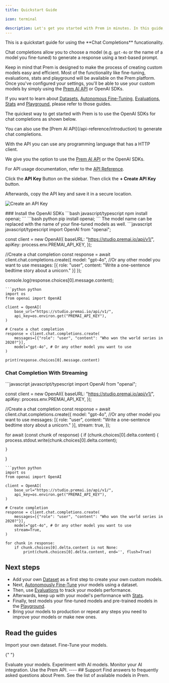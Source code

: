 ```yaml
---
title: Quickstart Guide

icon: terminal

description: Let's get you started with Prem in minutes. In this guide, we'll show you how to use the **Chat Completions** funcationality. 
---
```

<Note>
This is a quickstart guide for using the **Chat Completions** funcationality. 

Chat completions allow you to choose a model (e.g. `gpt-4o` or the name of a model you fine-tuned) to generate a response using a text-based prompt.

Keep in mind that Prem is designed to make the process of creating custom models easy and efficient. Most of the functionality like fine-tuning, evaluations, stats and playground will be available on the Prem platform. Once you've configured your settings, you'll be able to use your custom models by simply using the [Prem AI API](/api-reference/introduction) or OpenAI SDKs.

If you want to learn about [Datasets](/datasets/overview), [Autonomous Fine-Tuning](/finetuning/overview), [Evaluations](/evaluations/overview), [Stats](/stats/overview) and [Playground](/playground/overview), please refer to those guides.
</Note>


The quickest way to get started with Prem is to use the OpenAI SDKs for chat completions as shown below.

<Note>
You can also use the [Prem AI API](/api-reference/introduction) to generate chat completions. 

With the API you can use any programming language that has a HTTP client.

We give you the option to use the [Prem AI API](/api-reference/introduction) or the OpenAI SDKs.
 
For API usage documentation, refer to the [API Reference](/api-reference/introduction).
</Note>

<Steps>
<Step title="Create an API Key 🔑">

Click the **API Key** Button on the sidebar. Then click the **+ Create API Key** button. 

Afterwards, copy the API key and save it in a secure location.

<img
  src="https://static.premai.io/prem-saas-docs/get-started/quickstart-guide/create-api-key.gif"
  alt="Create an API Key"
/>



</Step>

<Step title="Install The OpenAI SDKs">
### Install the OpenAI SDKs
<CodeGroup>
```bash javascript/typescript
npm install openai;
```
```bash python
pip install openai;
```
</CodeGroup>
</Step>

<Step title="Perfrom A Chat Completion">
<Note>
The model name can be replaced with the name of your fine-tuned models as well.
</Note>                      
<CodeGroup>
```javascript javascript/typescript
import OpenAI from "openai";

const client = new OpenAI({
    baseURL: "https://studio.premai.io/api/v1/",
    apiKey: process.env.PREMAI_API_KEY,
});

//Create a chat completion
const response = await client.chat.completions.create({
    model: "gpt-4o", //Or any other model you want to use
    messages: [{ role: "user", content: "Write a one-sentence bedtime story about a unicorn." }]
});

console.log(response.choices[0].message.content);
```
```python python
import os
from openai import OpenAI

client = OpenAI(
    base_url="https://studio.premai.io/api/v1/",
    api_key=os.environ.get("PREMAI_API_KEY"),
)

# Create a chat completion
response = client.chat.completions.create(
    messages=[{"role": "user", "content": "Who won the world series in 2020?"}],
    model="gpt-4o", # Or any other model you want to use
)

print(response.choices[0].message.content)
```
</CodeGroup>

### Chat Completion With Streaming
<CodeGroup>
```javascript javascript/typescript
import OpenAI from "openai";

const client = new OpenAI({
    baseURL: "https://studio.premai.io/api/v1/",
    apiKey: process.env.PREMAI_API_KEY,
});

//Create a chat completion
const response = await client.chat.completions.create({
    model: "gpt-4o", //Or any other model you want to use
    messages: [{ role: "user", content: "Write a one-sentence bedtime story about a unicorn." }],
    stream: true,
});

for await (const chunk of response) {
    if (chunk.choices[0].delta.content) {
        process.stdout.write(chunk.choices[0].delta.content);
        
    }
}
```
```python python
import os
from openai import OpenAI

client = OpenAI(
    base_url="https://studio.premai.io/api/v1/",
    api_key=os.environ.get("PREMAI_API_KEY"),
)

# Create completion
response = client.chat.completions.create(
    messages=[{"role": "user", "content": "Who won the world series in 2020?"}],
    model="gpt-4o", # Or any other model you want to use
    stream=True,
)

for chunk in response:
    if chunk.choices[0].delta.content is not None:
        print(chunk.choices[0].delta.content, end='', flush=True)
```
</CodeGroup>
</Step>
</Steps>



## Next steps

- Add your own [Dataset](/datasets/overview) as a first step to create your own custom models.
- Next, [Autonomously Fine-Tune](/finetuning/overview) your models using a dataset.
- Then, use [Evaluations](/evaluations/overview) to track your models performance.
- Afterwards, keep up with your model's performance with [Stats](/stats/overview).
- Finally, test models your fine-tuned models and pre-trained models in the [Playground](/playground/overview).
- Bring your models to production or repeat any steps you need to improve your models or make new ones.

## Read the guides

<CardGroup cols={3}>
<Card title="Datasets" icon="database" href="/datasets/overview">
  Import your own dataset.
</Card>


<Card title="Autonomous Fine-Tuning" icon="robot" href="/finetuning/overview">
    Fine-Tune your models.
</Card>

{" "}

<Card title="Evaluations" icon="heart-pulse" href="/evaluations/overview">
    Evaluate your models.
</Card>

</CardGroup>

<CardGroup cols={3}>
  <Card title="Playground" icon="play" href="/playground/overview">
    Experiment with AI models.
  </Card>
  <Card title="Stats" icon="chart-line" href="/stats/overview">
    Monitor your AI integration.
  </Card>
  <Card title="API" icon="code" href="/api-reference/introduction">
    Use the Prem API.
  </Card>
</CardGroup>
----
## Support
<CardGroup cols={2}>
  <Card title="FAQ" icon="question" href="/resources/faq">
    Find answers to frequently asked questions about Prem.
  </Card>
  <Card title="Available Models" icon="plus" href="/resources/available-models">
  See the list of available models in Prem.
  </Card>
</CardGroup>

